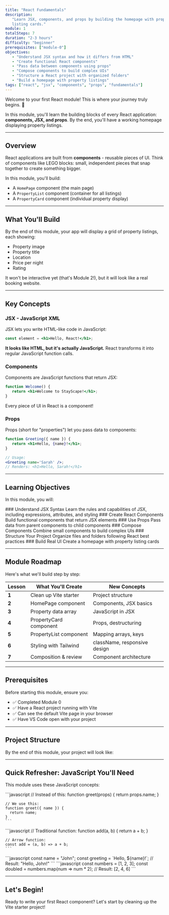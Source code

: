 ```yaml
---
title: "React Fundamentals"
description:
   "Learn JSX, components, and props by building the homepage with property
   listing cards."
module: 1
totalSteps: 7
duration: "2-3 hours"
difficulty: "beginner"
prerequisites: ["module-0"]
objectives:
   - "Understand JSX syntax and how it differs from HTML"
   - "Create functional React components"
   - "Pass data between components using props"
   - "Compose components to build complex UIs"
   - "Structure a React project with organized folders"
   - "Build a homepage with property listings"
tags: ["react", "jsx", "components", "props", "fundamentals"]
---
```



Welcome to your first React module! This is where your journey truly begins. 🚀

In this module, you'll learn the building blocks of every React application:
**components, JSX, and props**. By the end, you'll have a working homepage
displaying property listings.

---

## Overview

React applications are built from **components** - reusable pieces of UI. Think
of components like LEGO blocks: small, independent pieces that snap together to
create something bigger.

In this module, you'll build:

-  A `HomePage` component (the main page)
-  A `PropertyList` component (container for all listings)
-  A `PropertyCard` component (individual property display)

---

## What You'll Build

By the end of this module, your app will display a grid of property listings,
each showing:

-  Property image
-  Property title
-  Location
-  Price per night
-  Rating

It won't be interactive yet (that's Module 2!), but it will look like a real
booking website.

---

## Key Concepts

### JSX - JavaScript XML

JSX lets you write HTML-like code in JavaScript:

```jsx
const element = <h1>Hello, React!</h1>;
```

**It looks like HTML, but it's actually JavaScript.** React transforms it into
regular JavaScript function calls.

### Components

Components are JavaScript functions that return JSX:

```jsx
function Welcome() {
   return <h1>Welcome to StayScape!</h1>;
}
```

Every piece of UI in React is a component!

### Props

Props (short for "properties") let you pass data to components:

```jsx
function Greeting({ name }) {
   return <h1>Hello, {name}!</h1>;
}

// Usage:
<Greeting name='Sarah' />;
// Renders: <h1>Hello, Sarah!</h1>
```

---

## Learning Objectives

In this module, you will:

<Steps>
   <Step>
      ### Understand JSX Syntax Learn the rules and capabilities of JSX, including expressions, attributes, and styling
   </Step>
   <Step>
      ### Create React Components Build functional components that return JSX
      elements
   </Step>
   <Step>
      ### Use Props Pass data from parent components to child components
   </Step>
   <Step>
      ### Compose Components Combine small components to build complex UIs
   </Step>
   <Step>
      ### Structure Your Project Organize files and folders following React best practices
   </Step>
   <Step>
   ### Build Real UI Create a homepage with property listing cards
   </Step>
</Steps>

---

## Module Roadmap

Here's what we'll build step by step:

| Lesson | What You'll Create     | New Concepts                 |
| ------ | ---------------------- | ---------------------------- |
| **1**  | Clean up Vite starter  | Project structure            |
| **2**  | HomePage component     | Components, JSX basics       |
| **3**  | Property data array    | JavaScript in JSX            |
| **4**  | PropertyCard component | Props, destructuring         |
| **5**  | PropertyList component | Mapping arrays, keys         |
| **6**  | Styling with Tailwind  | className, responsive design |
| **7**  | Composition & review   | Component architecture       |

---

## Prerequisites

Before starting this module, ensure you:

-  ✅ Completed Module 0
-  ✅ Have a React project running with Vite
-  ✅ Can see the default Vite page in your browser
-  ✅ Have VS Code open with your project

---

## Project Structure

By the end of this module, your project will look like:

<Files>
   <Folder name='src' defaultOpen>
      <Folder name='pages' defaultOpen>
         <File name='HomePage.jsx' />
      </Folder>
      <Folder name='components' defaultOpen>
         <File name='PropertyList.jsx' />
         <File name='PropertyCard.jsx' />
      </Folder>
      <File name='App.jsx' />
      <File name='main.jsx' />
   </Folder>
</Files>

---

## Quick Refresher: JavaScript You'll Need

This module uses these JavaScript concepts:

<Accordions type="single">
  <Accordion id="destructuring" title="Object Destructuring" value="destructuring">
    ```javascript
    // Instead of this:
    function greet(props) {
      return props.name;
    }
    
    // We use this:
    function greet({ name }) {
      return name;
    }
    ```
  </Accordion>
  
  <Accordion id="arrow" title="Arrow Functions" value="arrow">
    ```javascript
    // Traditional function:
    function add(a, b) {
      return a + b;
    }
    
    // Arrow function:
    const add = (a, b) => a + b;
    ```
  </Accordion>
  
  <Accordion id="template" title="Template Literals" value="template">
    ```javascript
    const name = "John";
    const greeting = `Hello, ${name}!`;
    // Result: "Hello, John!"
    ```
  </Accordion>
  
  <Accordion id="map" title="Array.map()" value="map">
    ```javascript
    const numbers = [1, 2, 3];
    const doubled = numbers.map(num => num * 2);
    // Result: [2, 4, 6]
    ```
  </Accordion>
</Accordions>

---

## Let's Begin!

Ready to write your first React component? Let's start by cleaning up the Vite
starter project!



